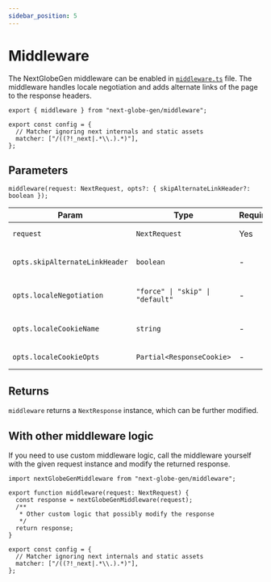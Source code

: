```yaml
---
sidebar_position: 5
---
```


# Middleware

The NextGlobeGen middleware can be enabled in [`middleware.ts`](https://nextjs.org/docs/app/building-your-application/routing/middleware) file. The middleware handles locale negotiation and adds alternate links of the page to the response headers.

```tsx title="src/middleware.ts"
export { middleware } from "next-globe-gen/middleware";

export const config = {
  // Matcher ignoring next internals and static assets
  matcher: ["/((?!_next|.*\\.).*)"],
};
```

## Parameters

```tsx
middleware(request: NextRequest, opts?: { skipAlternateLinkHeader?: boolean });
```

| Param                          | Type                             | Required | Description                                                            |
| ------------------------------ | -------------------------------- | -------- | ---------------------------------------------------------------------- |
| `request`                      | `NextRequest`                    | Yes      | The request that is passed to Next.js middleware function              |
| `opts.skipAlternateLinkHeader` | `boolean`                        | -        | If the alternate link header should be skipped or not (default: false) |
| `opts.localeNegotiation`       | `"force" \| "skip" \| "default"` | -        | Modify if the locale negotiation should be skipped or ran forcefully   |
| `opts.localeCookieName`        | `string`                         | -        | Custom locale cookie name (default: "NEXTGLOBEGEN_LOCALE")             |
| `opts.localeCookieOpts`        | `Partial<ResponseCookie>`        | -        | Custom locale cookie options                                           |

## Returns

`middleware` returns a `NextResponse` instance, which can be further modified.

## With other middleware logic

If you need to use custom middleware logic, call the middleware yourself with the given request instance and modify the returned response.

```tsx title="src/middleware.ts"
import nextGlobeGenMiddleware from "next-globe-gen/middleware";

export function middleware(request: NextRequest) {
  const response = nextGlobeGenMiddleware(request);
  /**
   * Other custom logic that possibly modify the response
   */
  return response;
}

export const config = {
  // Matcher ignoring next internals and static assets
  matcher: ["/((?!_next|.*\\.).*)"],
};
```
